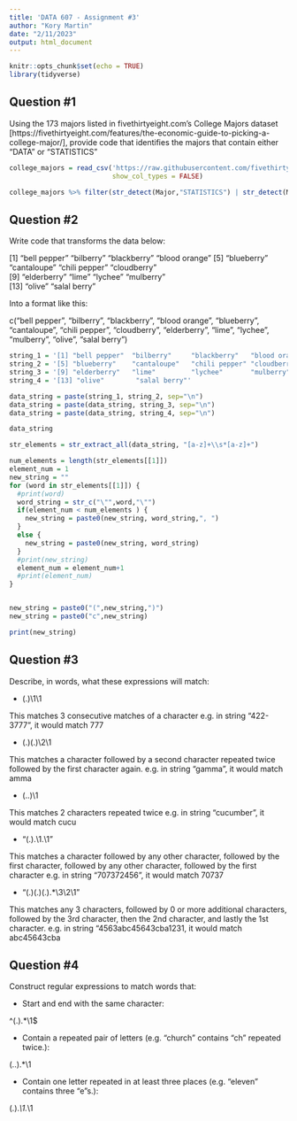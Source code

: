 ```yaml
---
title: 'DATA 607 - Assignment #3'
author: "Kory Martin"
date: "2/11/2023"
output: html_document
---
```


```r
knitr::opts_chunk$set(echo = TRUE)
library(tidyverse)
```

## Question #1

Using the 173 majors listed in fivethirtyeight.com’s College Majors dataset [https://fivethirtyeight.com/features/the-economic-guide-to-picking-a-college-major/], provide code that identifies the majors that contain either "DATA" or "STATISTICS"

```r
college_majors = read_csv('https://raw.githubusercontent.com/fivethirtyeight/data/master/college-majors/majors-list.csv', 
                          show_col_types = FALSE)

```


```r

college_majors %>% filter(str_detect(Major,"STATISTICS") | str_detect(Major,"DATA"))

```
## Question #2

Write code that transforms the data below:

[1] "bell pepper"  "bilberry"     "blackberry"   "blood orange"
[5] "blueberry"    "cantaloupe"   "chili pepper" "cloudberry"  
[9] "elderberry"   "lime"         "lychee"       "mulberry"    
[13] "olive"        "salal berry"

Into a format like this:

c("bell pepper", "bilberry", "blackberry", "blood orange", "blueberry", "cantaloupe", "chili pepper", "cloudberry", "elderberry", "lime", "lychee", "mulberry", "olive", "salal berry")

```r

string_1 = '[1] "bell pepper"  "bilberry"     "blackberry"   "blood orange"'
string_2 = '[5] "blueberry"    "cantaloupe"   "chili pepper" "cloudberry" '
string_3 = '[9] "elderberry"   "lime"         "lychee"       "mulberry" '
string_4 = '[13] "olive"        "salal berry"'

data_string = paste(string_1, string_2, sep="\n")
data_string = paste(data_string, string_3, sep="\n")
data_string = paste(data_string, string_4, sep="\n")

data_string

str_elements = str_extract_all(data_string, "[a-z]+\\s*[a-z]+")

num_elements = length(str_elements[[1]])
element_num = 1
new_string = ""
for (word in str_elements[[1]]) {
  #print(word)
  word_string = str_c("\"",word,"\"")
  if(element_num < num_elements ) {
    new_string = paste0(new_string, word_string,", ")  
  }
  else {
    new_string = paste0(new_string, word_string)  
  }
  #print(new_string)
  element_num = element_num+1
  #print(element_num)
}


new_string = paste0("(",new_string,")")
new_string = paste0("c",new_string)

print(new_string)
```

## Question #3

Describe, in words, what these expressions will match:
  
  - (.)\1\1
  
  This matches 3 consecutive matches of a character
  e.g. in string "422-3777", it would match 777
  
  - (.)(.)\\2\\1
  
  This matches a character followed by a second character repeated twice followed by the first character again. 
  e.g. in string "gamma", it would match amma
  
  - (..)\1
  
  This matches 2 characters repeated twice
  e.g. in string "cucumber", it would match cucu
  
  - "(.).\\1.\\1"
  
  This matches a character followed by any other character, followed by the first character, followed by any other character, followed by the first character
  e.g. in string "707372456", it would match 70737
  
  - "(.)(.)(.).*\\3\\2\\1"
  
  This matches any 3 characters, followed by 0 or more additional characters, followed by the 3rd character, then the 2nd character, and lastly the 1st character.
  e.g. in string "4563abc45643cba1231, it would match abc45643cba


## Question #4

Construct regular expressions to match words that:
  
  - Start and end with the same character: 
  
  ^(.).*\1$
  
  - Contain a repeated pair of letters (e.g. "church" contains "ch" repeated twice.): 
  
  (..).*\1
  
  - Contain one letter repeated in at least three places (e.g. "eleven" contains three "e"s.): 
  
  (.).*\1.*\1
